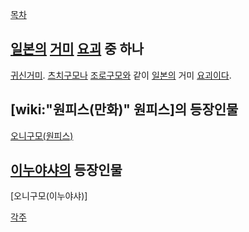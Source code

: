 [[목차]]
== [[일본]]의 [[거미]] [[요괴]] 중 하나 ==
[[오니|귀신]]거미. [[츠치구모]]나 [[조로구모]]와 같이 [[일본]]의 거미 [[요괴]]이다.

== [wiki:"원피스(만화)" 원피스]의 등장인물 ==
[[오니구모(원피스)]]

== [[이누야샤]]의 등장인물 ==
[오니구모(이누야샤)]

[[각주]]
